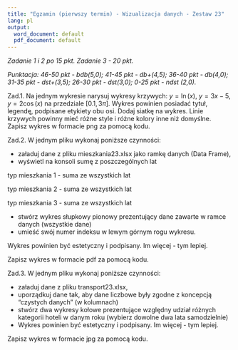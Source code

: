 ---
title: "Egzamin (pierwszy termin) - Wizualizacja danych - Zestaw 23"
lang: pl
output:
  word_document: default
  pdf_document: default
---

*Zadanie 1 i 2 po 15 pkt. Zadanie 3 - 20 pkt. *

*Punktacja: 46-50 pkt - bdb(5,0); 41-45 pkt - db+(4,5); 36-40 pkt - db(4,0); 31-35 pkt - dst+(3,5); 26-30 pkt - dst(3,0); 0-25 pkt - ndst (2,0).*  

Zad.1. Na jednym wykresie narysuj wykresy krzywych: $y=\ln(x)$, $y=3x-5$, $y=2\cos(x)$ na przedziale $[0.1,3\pi]$. Wykres powinien posiadać tytuł, legendę, podpisane etykiety obu osi. Dodaj siatkę na wykres. Linie krzywych powinny mieć różne style i różne kolory inne niż domyślne. Zapisz wykres w formacie png za pomocą kodu. 

Zad.2. W jednym pliku wykonaj poniższe czynności:

* załaduj dane z pliku mieszkania23.xlsx jako ramkę danych (Data Frame),
* wyświetl na konsoli sumę z poszczególnych lat 

typ mieszkania 1 - suma ze wszystkich lat

typ mieszkania 2 - suma ze wszystkich lat

typ mieszkania 3 - suma ze wszystkich lat

* stwórz wykres słupkowy pionowy prezentujący dane zawarte w ramce danych (wszystkie dane)
* umieść swój numer indeksu w lewym górnym rogu wykresu.

Wykres powinien być estetyczny i podpisany. Im więcej - tym lepiej.

Zapisz wykres w formacie pdf za pomocą kodu.

Zad.3. W jednym pliku wykonaj poniższe czynności:

* załaduj dane z pliku transport23.xlsx,
* uporządkuj dane tak, aby dane liczbowe były zgodne z koncepcją "czystych danych" (w kolumnach)
* stwórz dwa wykresy kołowe prezentujące względny udział różnych kategorii hoteli w danym roku (wybierz dowolne dwa lata samodzielnie)
* Wykres powinien być estetyczny i podpisany. Im więcej - tym lepiej.

Zapisz wykres w formacie jpg za pomocą kodu.
